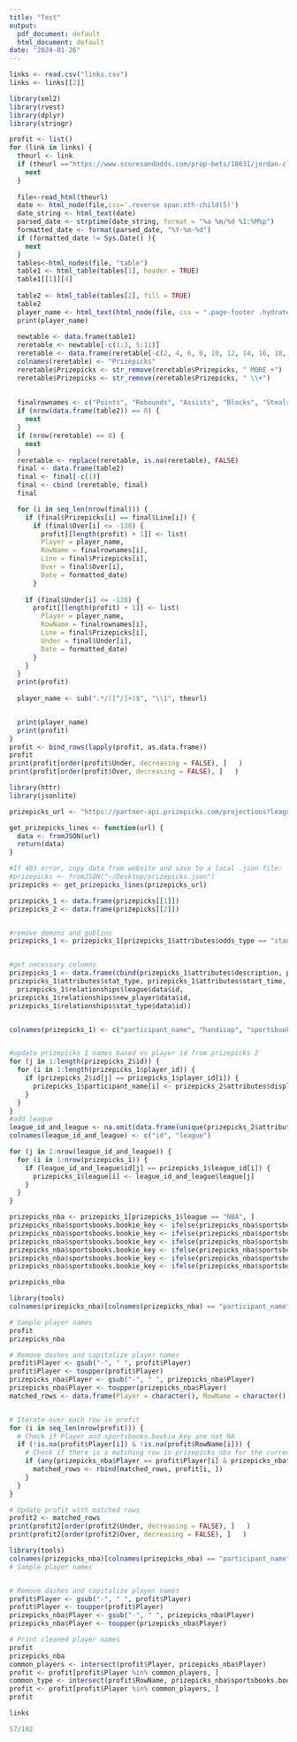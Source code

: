 ```yaml
---
title: "Test"
output:
  pdf_document: default
  html_document: default
date: "2024-01-26"
---
```

```r
links <- read.csv("links.csv")
links <- links[[2]]
```
```r
library(xml2)
library(rvest)
library(dplyr)
library(stringr)
```

```r
profit <- list()
for (link in links) {
  theurl <- link
  if (theurl =="https://www.scoresandodds.com/prop-bets/18631/jordan-clarkson" ){
    next
  }
  
  file<-read_html(theurl)
  date <- html_node(file,css='.reverse span:nth-child(5)')
  date_string <- html_text(date)
  parsed_date <- strptime(date_string, format = "%a %m/%d %I:%M%p")
  formatted_date <- format(parsed_date, "%Y-%m-%d")
  if (formatted_date != Sys.Date() ){
    next
  }
  tables<-html_nodes(file, "table")
  table1 <- html_table(tables[1], header = TRUE)
  table1[[1]][4]
  
  table2 <- html_table(tables[2], fill = TRUE)
  table2
  player_name <- html_text(html_node(file, css = ".page-footer .hydrated , h4"))
  print(player_name)
  
  newtable <- data.frame(table1)
  reretable <- newtable[-c(1:3, 5:11)]
  reretable <- data.frame(reretable[-c(2, 4, 6, 8, 10, 12, 14, 16, 18, 20, 22), ])
  colnames(reretable) <- "Prizepicks"
  reretable$Prizepicks <- str_remove(reretable$Prizepicks, " MORE +")
  reretable$Prizepicks <- str_remove(reretable$Prizepicks, " \\+")
  
  
  finalrownames <- c("Points", "Rebounds", "Assists", "Blocks", "Steals", "Threes", "Points & Rebounds", "Points & Assists", "Points, Rebounds, Assists", "Rebounds & Assists", "Turnovers")
  if (nrow(data.frame(table2)) == 0) {
    next
  }
  if (nrow(reretable) == 0) {
    next
  }
  reretable <- replace(reretable, is.na(reretable), FALSE)
  final <- data.frame(table2)
  final <- final[-c(1)]
  final <- cbind (reretable, final)
  final

  for (i in seq_len(nrow(final))) {
    if (final$Prizepicks[i] == final$Line[i]) {
      if (final$Over[i] <= -138) {
        profit[[length(profit) + 1]] <- list(
        Player = player_name,
        RowName = finalrownames[i],
        Line = final$Prizepicks[i],
        Over = final$Over[i],
        Date = formatted_date)
      }
    
    if (final$Under[i] <= -138) {
      profit[[length(profit) + 1]] <- list(
        Player = player_name,
        RowName = finalrownames[i],
        Line = final$Prizepicks[i],
        Under = final$Under[i],
        Date = formatted_date)
      }
    }
  }
  print(profit)
  
  player_name <- sub(".*/([^/]+)$", "\\1", theurl)


  print(player_name)
  print(profit)
}
profit <- bind_rows(lapply(profit, as.data.frame))
profit
print(profit[order(profit$Under, decreasing = FALSE), ]   )
print(profit[order(profit$Over, decreasing = FALSE), ]   )

```



```r

library(httr)
library(jsonlite)

prizepicks_url <- "https://partner-api.prizepicks.com/projections?league_id=7&per_page=10"

get_prizepicks_lines <- function(url) {
  data <- fromJSON(url)
  return(data)
}

#If 403 error, copy data from website and save to a local .json file:
#prizepicks <- fromJSON("~/Desktop/prizepicks.json")
prizepicks <- get_prizepicks_lines(prizepicks_url)

prizepicks_1 <- data.frame(prizepicks[[1]])
prizepicks_2 <- data.frame(prizepicks[[2]])


#remove demons and goblins
prizepicks_1 <- prizepicks_1[prizepicks_1$attributes$odds_type == "standard", ] 


#get necessary columns
prizepicks_1 <- data.frame(cbind(prizepicks_1$attributes$description, prizepicks_1$attributes$line_score, 
prizepicks_1$attributes$stat_type, prizepicks_1$attributes$start_time, 
  prizepicks_1$relationships$league$data$id, 
prizepicks_1$relationships$new_player$data$id, 
prizepicks_1$relationships$stat_type$data$id))


colnames(prizepicks_1) <- c("participant_name", "handicap", "sportsbooks.bookie_key", "start_time", "league_id", "player_id", "market_id")


#update prizepicks 1 names based on player id from prizepicks 2
for (j in 1:length(prizepicks_2$id)) {
  for (i in 1:length(prizepicks_1$player_id)) {
    if (prizepicks_2$id[j] == prizepicks_1$player_id[i]) {
      prizepicks_1$participant_name[i] <- prizepicks_2$attributes$display_name[j]
    }
  }
}
#add league
league_id_and_league <- na.omit(data.frame(unique(prizepicks_2$attributes$league_id), unique(prizepicks_2$attributes$league)))
colnames(league_id_and_league) <- c("id", "league")

for (j in 1:nrow(league_id_and_league)) {
  for (i in 1:nrow(prizepicks_1)) {
    if (league_id_and_league$id[j] == prizepicks_1$league_id[i]) {
      prizepicks_1$league[i] <- league_id_and_league$league[j]
    }
  }
}

prizepicks_nba <- prizepicks_1[prizepicks_1$league == "NBA", ]
prizepicks_nba$sportsbooks.bookie_key <- ifelse(prizepicks_nba$sportsbooks.bookie_key == "Pts+Rebs", "Points & Rebounds", prizepicks_nba$sportsbooks.bookie_key)
prizepicks_nba$sportsbooks.bookie_key <- ifelse(prizepicks_nba$sportsbooks.bookie_key == "Pts+Asts", "Points & Assists", prizepicks_nba$sportsbooks.bookie_key)
prizepicks_nba$sportsbooks.bookie_key <- ifelse(prizepicks_nba$sportsbooks.bookie_key == "Pts+Rebs+Asts", "Points, Rebounds, Assists", prizepicks_nba$sportsbooks.bookie_key)
prizepicks_nba$sportsbooks.bookie_key <- ifelse(prizepicks_nba$sportsbooks.bookie_key == "Rebs+Asts", "Rebounds & Assists", prizepicks_nba$sportsbooks.bookie_key)
prizepicks_nba$sportsbooks.bookie_key <- ifelse(prizepicks_nba$sportsbooks.bookie_key == "Blocked Shots", "Blocks", prizepicks_nba$sportsbooks.bookie_key)
prizepicks_nba$sportsbooks.bookie_key <- ifelse(prizepicks_nba$sportsbooks.bookie_key == "3-PT Made", "Threes", prizepicks_nba$sportsbooks.bookie_key)

prizepicks_nba

```




```r
library(tools)
colnames(prizepicks_nba)[colnames(prizepicks_nba) == "participant_name"] <- "Player"

# Sample player names
profit
prizepicks_nba

# Remove dashes and capitalize player names
profit$Player <- gsub("-", " ", profit$Player)
profit$Player <- toupper(profit$Player)
prizepicks_nba$Player <- gsub("-", " ", prizepicks_nba$Player)
prizepicks_nba$Player <- toupper(prizepicks_nba$Player)
matched_rows <- data.frame(Player = character(), RowName = character(), Line = character())


# Iterate over each row in profit
for (i in seq_len(nrow(profit))) {
  # Check if Player and sportsbooks.bookie_key are not NA
  if (!is.na(profit$Player[i]) & !is.na(profit$RowName[i])) {
    # Check if there is a matching row in prizepicks_nba for the current player and attribute
    if (any(prizepicks_nba$Player == profit$Player[i] & prizepicks_nba$sportsbooks.bookie_key == profit$RowName[i]& prizepicks_nba$handicap == profit$Line[i])) {
      matched_rows <- rbind(matched_rows, profit[i, ])
    }
  }
}

# Update profit with matched rows
profit2 <- matched_rows
print(profit2[order(profit2$Under, decreasing = FALSE), ]   )
print(profit2[order(profit2$Over, decreasing = FALSE), ]   )


```





```r
library(tools)
colnames(prizepicks_nba)[colnames(prizepicks_nba) == "participant_name"] <- "Player"
# Sample player names


# Remove dashes and capitalize player names
profit$Player <- gsub("-", " ", profit$Player)
profit$Player <- toupper(profit$Player)
prizepicks_nba$Player <- gsub("-", " ", prizepicks_nba$Player)
prizepicks_nba$Player <- toupper(prizepicks_nba$Player)

# Print cleaned player names
profit
prizepicks_nba
common_players <- intersect(profit$Player, prizepicks_nba$Player)
profit <- profit[profit$Player %in% common_players, ]
common_type <- intersect(profit$RowName, prizepicks_nba$sportsbooks.bookie_key)
profit <- profit[profit$Player %in% common_players, ]
profit
```

```r
links
```


```r
57/102
```




